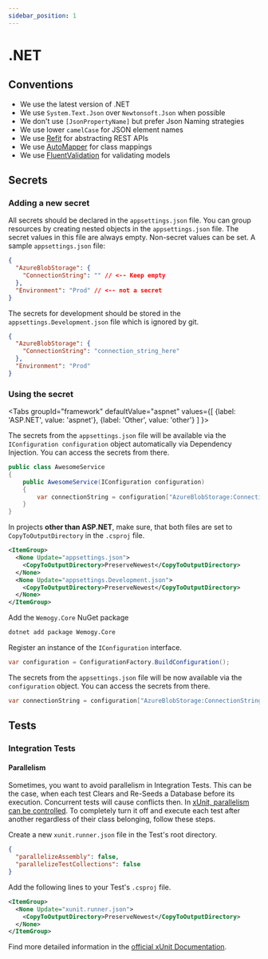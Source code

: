 ```yaml
---
sidebar_position: 1
---
```


# .NET

## Conventions

- We use the latest version of .NET
- We use `System.Text.Json` over `Newtonsoft.Json` when possible
- We don't use `[JsonPropertyName]` but prefer Json Naming strategies
- We use lower `camelCase` for JSON element names
- We use [Refit](https://github.com/reactiveui/refit) for abstracting REST APIs
- We use [AutoMapper](https://automapper.org/) for class mappings
- We use [FluentValidation](https://github.com/FluentValidation/FluentValidation) for validating models

## Secrets

### Adding a new secret

All secrets should be declared in the `appsettings.json` file. You can group resources by creating nested objects in the `appsettings.json` file. The secret values in this file are always empty. Non-secret values can be set. A sample `appsettings.json` file:

```json
{
  "AzureBlobStorage": {
    "ConnectionString": "" // <-- Keep empty
  },
  "Environment": "Prod" // <-- not a secret
}
```

The secrets for development should be stored in the `appsettings.Development.json` file which is ignored by git.

```json
{
  "AzureBlobStorage": {
    "ConnectionString": "connection_string_here"
  },
  "Environment": "Prod"
}
```

### Using the secret

<Tabs
	groupId="framework"
  defaultValue="aspnet"
  values={[
    {label: 'ASP.NET', value: 'aspnet'},
    {label: 'Other', value: 'other'}
  ]
}>
<TabItem value="aspnet">

The secrets from the `appsettings.json` file will be available via the `IConfiguration configuration` object automatically via Dependency Injection. You can access the secrets from there.

```csharp
public class AwesomeService
{
    public AwesomeService(IConfiguration configuration)
    {
        var connectionString = configuration["AzureBlobStorage:ConnectionString"];
    }
}
```

</TabItem>
<TabItem value="other">

In projects **other than ASP.NET**, make sure, that both files are set to `CopyToOutputDirectory` in the `.csproj` file.

```xml
<ItemGroup>
  <None Update="appsettings.json">
    <CopyToOutputDirectory>PreserveNewest</CopyToOutputDirectory>
  </None>
  <None Update="appsettings.Development.json">
    <CopyToOutputDirectory>PreserveNewest</CopyToOutputDirectory>
  </None>
</ItemGroup>
```

Add the `Wemogy.Core` NuGet package

```bash
dotnet add package Wemogy.Core
```

Register an instance of the `IConfiguration` interface.

```csharp
var configuration = ConfigurationFactory.BuildConfiguration();
```

The secrets from the `appsettings.json` file will be now available via the `configuration` object. You can access the secrets from there.

```csharp
var connectionString = configuration["AzureBlobStorage:ConnectionString"];
```

</TabItem>
</Tabs>

## Tests

### Integration Tests

#### Parallelism

Sometimes, you want to avoid parallelism in Integration Tests. This can be the case, when each test Clears and Re-Seeds a Database before its execution. Concurrent tests will cause conflicts then. In [xUnit, parallelism can be controlled](https://stackoverflow.com/questions/1408175/execute-unit-tests-serially-rather-than-in-parallel). To completely turn it off and execute each test after another regardless of their class belonging, follow these steps.

Create a new `xunit.runner.json` file in the Test's root directory.

```json title="xunit.runner.json"
{
  "parallelizeAssembly": false,
  "parallelizeTestCollections": false
}
```

Add the following lines to your Test's `.csproj` file.

```xml
<ItemGroup>
  <None Update="xunit.runner.json">
    <CopyToOutputDirectory>PreserveNewest</CopyToOutputDirectory>
  </None>
</ItemGroup>
```

Find more detailed information in the [official xUnit Documentation](https://xunit.net/docs/running-tests-in-parallel).

